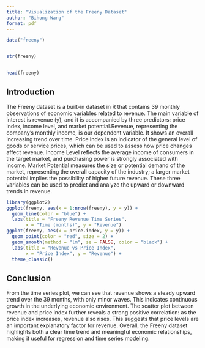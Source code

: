 ```yaml
---
title: "Visualization of the Freeny Dataset"
author: "Bihong Wang"
format: pdf
---
```


```r

data("freeny")


str(freeny)


head(freeny)

```

## Introduction

The Freeny dataset is a built-in dataset in R that contains 39 monthly observations of economic variables related to revenue. The main variable of interest is revenue (y), and it is accompanied by three predictors: price index, income level, and market potential.Revenue, representing the company’s monthly income, is our dependent variable. It shows an overall increasing trend over time. Price Index is an indicator of the general level of goods or service prices, which can be used to assess how price changes affect revenue. Income Level reflects the average income of consumers in the target market, and purchasing power is strongly associated with income. Market Potential measures the size or potential demand of the market, representing the overall capacity of the industry; a larger market potential implies the possibility of higher future revenue. These three variables can be used to predict and analyze the upward or downward trends in revenue.

```r


library(ggplot2)
ggplot(freeny, aes(x = 1:nrow(freeny), y = y)) +
  geom_line(color = "blue") +
  labs(title = "Freeny Revenue Time Series",
       x = "Time (months)", y = "Revenue")
ggplot(freeny, aes(x = price.index, y = y)) +
  geom_point(color = "red", size = 2) +
  geom_smooth(method = "lm", se = FALSE, color = "black") +
  labs(title = "Revenue vs Price Index",
       x = "Price Index", y = "Revenue") +
  theme_classic()

```

## Conclusion

From the time series plot, we can see that revenue shows a steady upward trend over the 39 months, with only minor waves. This indicates continuous growth in the underlying economic environment. The scatter plot between revenue and price index further reveals a strong positive correlation: as the price index increases, revenue also rises. This suggests that price levels are an important explanatory factor for revenue. Overall, the Freeny dataset highlights both a clear time trend and meaningful economic relationships, making it useful for regression and time series modeling.

```{}
```
